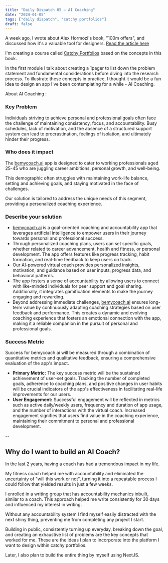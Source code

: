 ```yaml
---
title: "Daily Dispatch 05 – AI Coaching"
date: "2024-01-05"
tags: ["daily dispatch", "catchy portfolios"]
draft: false
---
```


A week ago, I wrote about Alex Hormozi's book, "100m offers", and discussed how it's a valuable tool for designers. [Read the article here](/alex-hormozi-100m-offers-to-solve-design-problems)

I'm creating a course called [Catchy Portfolios](https://designedbyaswin.gumroad.com/l/kickass-portfolio) based on the concepts in this book.

In the first module I talk about creating a 1pager to list down the problem statement and fundamental considerations before diving into the research process. To illustrate these concepts in practice, I thought it would be a fun idea to design an app I've been contemplating for a while - AI Coaching.

About AI Coaching : 

### Key Problem
Individuals striving to achieve personal and professional goals often face the challenge of maintaining consistency, focus, and accountability. Busy schedules, lack of motivation, and the absence of a structured support system can lead to procrastination, feelings of isolation, and ultimately hinder their progress.

### Who does it impact
The [bemycoach.ai](http://bemycoach.ai/) app is designed to cater to working professionals aged 25-45 who are juggling career ambitions, personal growth, and well-being. 

This demographic often struggles with maintaining work-life balance, setting and achieving goals, and staying motivated in the face of challenges. 

Our solution is tailored to address the unique needs of this segment, providing a personalized coaching experience.

### Describe your solution
- [bemycoach.ai](http://bemycoach.ai/) is a goal-oriented coaching and accountability app that leverages artificial intelligence to empower users in their journey towards personal and professional success. 
- Through personalized coaching plans, users can set specific goals, whether related to career advancement, health and fitness, or personal development. The app offers features like progress tracking, habit formation, and real-time feedback to keep users on track.
- Our AI-powered virtual coach provides personalized insights, motivation, and guidance based on user inputs, progress data, and behavioral patterns. 
- The app fosters a sense of accountability by allowing users to connect with like-minded individuals for peer support and goal sharing. Additionally, it integrates gamification elements to make the journey engaging and rewarding.
- Beyond addressing immediate challenges, [bemycoach.ai](http://bemycoach.ai/) ensures long-term value by continuously adapting coaching strategies based on user feedback and performance. This creates a dynamic and evolving coaching experience that fosters an emotional connection with the app, making it a reliable companion in the pursuit of personal and professional goals.

### Success Metric
Success for bemycoach.ai will be measured through a combination of quantitative metrics and qualitative feedback, ensuring a comprehensive evaluation of the app's impact.

- **Primary Metric:**
The key success metric will be the sustained achievement of user-set goals. Tracking the number of completed goals, adherence to coaching plans, and positive changes in user habits will be crucial indicators of the app's effectiveness in facilitating real-life improvements for our users.
- **User Engagement:**
Successful engagement will be reflected in metrics such as active daily/weekly users, frequency and duration of app usage, and the number of interactions with the virtual coach. Increased engagement signifies that users find value in the coaching experience, maintaining their commitment to personal and professional development. 


--

## Why do I want to build an AI Coach? 

In the last 2 years, having a coach has had a tremendous impact in my life. 

My fitness coach helped me with accountability and eliminated the uncertainty of "will this work or not", turning it into a repeatable process I could follow that yielded results in just a few weeks. 

I enrolled in a writing group that has accountability mechanics inbuilt, similar to a coach. This approach helped me write consistently for 30 days and influenced my interest in writing.

Without any accountability system I find myself easily distracted with the next shiny thing, preventing me from completing any project I start.  

Building in public, consistently turning up everyday, breaking down the goal, and creating an exhaustive list of problems are the key concepts that worked for me. These are the ideas I plan to incorporate into the platform I want to design within catchy portfolios. 

Later, I also plan to build the entire thing by myself using NextJS.